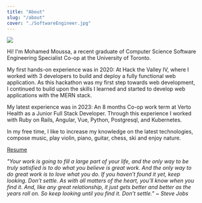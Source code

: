 ```yaml
---
title: "About"
slug: "/about"
cover: "./SoftwareEngineer.jpg"
---
```


![](./AtMontrealBiosphere.jpg)

Hi! I'm Mohamed Moussa, a recent graduate of Computer Science Software Engineering Specialist Co-op at the University of Toronto.

My first hands-on experience was in 2020: At Hack the Valley IV, where I worked with 3 developers to build and deploy a fully functional web application.
As this hackathon was my first step towards web development,
I continued to build upon the skills I learned and started to develop web applications with the MERN stack.

My latest experience was in 2023: An 8 months Co-op work term at Verto Health as a Junior Full Stack Developer.
Through this experience I worked with Ruby on Rails, Angular, Vue, Python, Postgresql, and Kubernetes.

In my free time, I like to increase my knowledge on the latest technologies, compose music, play violin, piano, guitar, chess, ski and enjoy nature.

[Resume](https://drive.google.com/file/d/1TY_uwc-owAMb_TYq2py1askmesMEIQ01/view?usp=sharing)

_"Your work is going to fill a large part of your life,
and the only way to be truly satisfied is to do what you believe is great work.
And the only way to do great work is to love what you do. If you haven’t found it yet, keep looking.
Don’t settle. As with all matters of the heart, you’ll know when you find it.
And, like any great relationship, it just gets better and better as the years roll on.
So keep looking until you find it. Don’t settle." ~ Steve Jobs_

